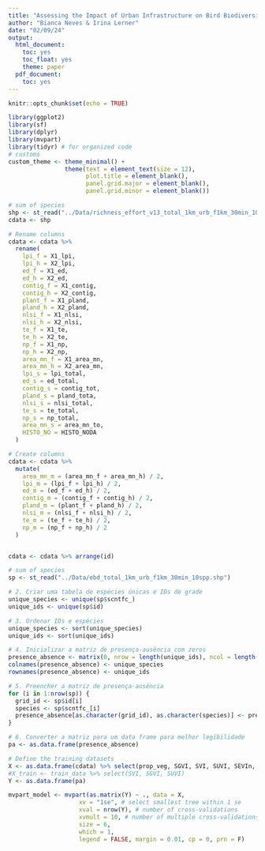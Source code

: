 ```yaml
---
title: "Assessing the Impact of Urban Infrastructure on Bird Biodiversity"
author: "Bianca Neves & Irina Lerner"
date: "02/09/24"
output:
  html_document:
    toc: yes
    toc_float: yes
    theme: paper
  pdf_document:
    toc: yes
---
```


```r
knitr::opts_chunk$set(echo = TRUE)

library(ggplot2)
library(sf)
library(dplyr)
library(mvpart)
library(tidyr) # for organized code
# customs
custom_theme <- theme_minimal() +
                theme(text = element_text(size = 12),
                      plot.title = element_blank(),
                      panel.grid.major = element_blank(),
                      panel.grid.minor = element_blank())
```

```r
# sum of species
shp <- st_read("../Data/richness_effort_v13_total_1km_urb_f1km_30min_10spp.shp")
cdata <- shp

# Rename columns
cdata <- cdata %>% 
  rename(
    lpi_f = X1_lpi,
    lpi_h = X2_lpi,
    ed_f = X1_ed,
    ed_h = X2_ed,
    contig_f = X1_contig,
    contig_h = X2_contig,
    plant_f = X1_pland,
    pland_h = X2_pland,
    nlsi_f = X1_nlsi,
    nlsi_h = X2_nlsi,
    te_f = X1_te,
    te_h = X2_te,
    np_f = X1_np,
    np_h = X2_np,
    area_mn_f = X1_area_mn,
    area_mn_h = X2_area_mn,
    lpi_s = lpi_total,
    ed_s = ed_total,
    contig_s = contig_tot,
    pland_s = pland_tota,
    nlsi_s = nlsi_total,
    te_s = te_total,
    np_s = np_total,
    area_mn_s = area_mn_to,
    HISTO_NO = HISTO_NODA
  )

# Create columns
cdata <- cdata %>% 
  mutate(
    area_mn_m = (area_mn_f + area_mn_h) / 2,
    lpi_m = (lpi_f + lpi_h) / 2,
    ed_m = (ed_f + ed_h) / 2,
    contig_m = (contig_f + contig_h) / 2,
    pland_m = (plant_f + pland_h) / 2,
    nlsi_m = (nlsi_f + nlsi_h) / 2,
    te_m = (te_f + te_h) / 2,
    np_m = (np_f + np_h) / 2
  )


cdata <- cdata %>% arrange(id) 

```

```r
# sum of species
sp <- st_read("../Data/ebd_total_1km_urb_f1km_30min_10spp.shp")

# 2. Criar uma tabela de espécies únicas e IDs de grade
unique_species <- unique(sp$scntfc_)
unique_ids <- unique(sp$id)

# 3. Ordenar IDs e espécies
unique_species <- sort(unique_species)
unique_ids <- sort(unique_ids)

# 4. Inicializar a matriz de presença-ausência com zeros
presence_absence <- matrix(0, nrow = length(unique_ids), ncol = length(unique_species))
colnames(presence_absence) <- unique_species
rownames(presence_absence) <- unique_ids

# 5. Preencher a matriz de presença-ausência
for (i in 1:nrow(sp)) {
  grid_id <- sp$id[i]
  species <- sp$scntfc_[i]
  presence_absence[as.character(grid_id), as.character(species)] <- presence_absence[as.character(grid_id), as.character(species)] + 1
}

# 6. Converter a matriz para um data frame para melhor legibilidade
pa <- as.data.frame(presence_absence)
```

```r
# Define the training datasets
X <- as.data.frame(cdata) %>% select(prop_veg, SGVI, SVI, SUVI, SEVIn, contig_m, shdi, area_mn_m, nlsi_m)
#X_train <- train_data %>% select(SVI, SGVI, SUVI)
Y <- as.data.frame(pa)

mvpart_model <- mvpart(as.matrix(Y) ~ ., data = X,
                    xv = "1se", # select smallest tree within 1 se
                    xval = nrow(Y), # number of cross-validations
                    xvmult = 10, # number of multiple cross-validations
                    size = 6,
                    which = 1,
                    legend = FALSE, margin = 0.01, cp = 0, prn = F)
```
